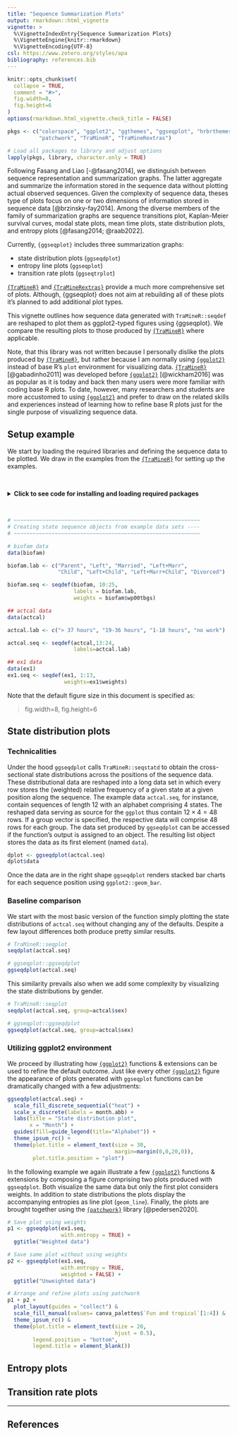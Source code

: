 ```yaml
---
title: "Sequence Summarization Plots"
output: rmarkdown::html_vignette
vignette: >
  %\VignetteIndexEntry{Sequence Summarization Plots}
  %\VignetteEngine{knitr::rmarkdown}
  %\VignetteEncoding{UTF-8}
csl: https://www.zotero.org/styles/apa
bibliography: references.bib
---
```


```r
knitr::opts_chunk$set(
  collapse = TRUE,
  comment = "#>",
  fig.width=8, 
  fig.height=6
)
options(rmarkdown.html_vignette.check_title = FALSE)

pkgs <- c("colorspace", "ggplot2", "ggthemes", "ggseqplot", "hrbrthemes", 
          "patchwork", "TraMineR", "TraMineRextras")

# Load all packages to library and adjust options
lapply(pkgs, library, character.only = TRUE)


```

Following Fasang and Liao [-@fasang2014], we distinguish between sequence representation and summarization graphs. The latter aggregate and summarize the information stored in the sequence data without plotting actual observed sequences. Given the complexity of sequence data, theses type of plots focus on one or two dimensions of information stored in sequence data [@brzinsky-fay2014]. Among the diverse members of the family of summarization graphs are sequence transitions plot, Kaplan-Meier survival curves, modal state plots, mean time plots, state distribution plots, and entropy plots [@fasang2014; @raab2022].

Currently, `{ggseqplot}` includes three summarization graphs:

-   state distribution plots (`ggseqdplot`)
-   entropy line plots (`ggseqplot`)
-   transition rate plots (`ggseqtrplot`)

[`{TraMineR}`](http://traminer.unige.ch){target="\_blank"} and [`{TraMineRextras}`](http://traminer.unige.ch){target="\_blank"} provide a much more comprehensive set of plots. Although, {ggseqplot} does not aim at rebuilding all of these plots it's planned to add additional plot types.

This vignette outlines how sequence data generated with `TraMineR::seqdef` are reshaped to plot them as ggplot2-typed figures using {ggseqplot}. We compare the resulting plots to those produced by [`{TraMineR}`](http://traminer.unige.ch){target="\_blank"} where applicable. 

Note, that this library was not written because I personally dislike the plots produced by [`{TraMineR}`](http://traminer.unige.ch){target="\_blank"}, but rather because I am normally using [`{ggplot2}`](https://ggplot2.tidyverse.org/){target="\_blank"} instead of base R's `plot` environment for visualizing data. [`{TraMineR}`](http://traminer.unige.ch){target="\_blank"} [@gabadinho2011] was developed before [`{ggplot2}`](https://ggplot2.tidyverse.org/){target="\_blank"} [@wickham2016] was as popular as it is today and back then many users were more familiar with coding base R plots. To date, however, many researchers and students are more accustomed to using [`{ggplot2}`](https://ggplot2.tidyverse.org/){target="\_blank"} and prefer to draw on the related skills and experiences instead of learning how to refine base R plots just for the single purpose of visualizing sequence data. 

## Setup example

We start by loading the required libraries and defining the sequence data to be plotted. We draw in the examples from the [`{TraMineR}`](http://traminer.unige.ch){target="\_blank"} for setting up the examples.

\  


<details><summary>**Click to see code for installing and loading required packages**</summary>

```r
# ~~~~~~~~~~~~~~~~~~~~~~~~~~~~~~~~~~~~~~~~~~~~~~~~~~~~~~~
# Load and download (if necessary) required packages ----
# ~~~~~~~~~~~~~~~~~~~~~~~~~~~~~~~~~~~~~~~~~~~~~~~~~~~~~~~


# Save package names as a vector of strings
pkgs <- c("colorspace", "ggplot2", "ggthemes", "hrbrthemes", 
          "patchwork", "TraMineR", "TraMineRextras")


# Install uninstalled packages
lapply(pkgs[!(pkgs %in% installed.packages())], 
       install.packages, repos = getOption("repos")["CRAN"])


# Load all packages to library and adjust options
lapply(pkgs, library, character.only = TRUE)

# Don't forget to load ggseqplot
library(ggseqplot)

```
</details>


\  


```r


# ~~~~~~~~~~~~~~~~~~~~~~~~~~~~~~~~~~~~~~~~~~~~~~~~~~~~~~~~~~~
# Creating state sequence objects from example data sets ----
# ~~~~~~~~~~~~~~~~~~~~~~~~~~~~~~~~~~~~~~~~~~~~~~~~~~~~~~~~~~~

# biofam data
data(biofam)

biofam.lab <- c("Parent", "Left", "Married", "Left+Marr",
                "Child", "Left+Child", "Left+Marr+Child", "Divorced")

biofam.seq <- seqdef(biofam, 10:25, 
                     labels = biofam.lab,
                     weights = biofam$wp00tbgs)

## actcal data
data(actcal)

actcal.lab <- c("> 37 hours", "19-36 hours", "1-18 hours", "no work")

actcal.seq <- seqdef(actcal,13:24,
                     labels=actcal.lab)

## ex1 data
data(ex1)
ex1.seq <- seqdef(ex1, 1:13, 
                  weights=ex1$weights)

```

Note that the default figure size in this document is specified as: 

> fig.width=8, fig.height=6


## State distribution plots

### Technicalities

Under the hood `ggseqdplot` calls `TraMineR::seqstatd` to obtain the cross-sectional state distributions across the positions of the sequence data. These distributional data are reshaped into a long data set in which every row stores the (weighted) relative frequency of a given state at a given position along the sequence. The example data `actcal.seq`, for instance,  contain sequences of length 12 with an alphabet comprising 4 states. The reshaped data serving as source for the `ggplot` thus contain $12\times4=48$ rows. If a group vector is specified, the respective data will comprise 48 rows for each group. The data set produced by `ggseqdplot` can be accessed if the function's output is assigned to an object. The resulting list object stores the data as its first element (named `data`).

```r
dplot <- ggseqdplot(actcal.seq)
dplot$data
```

Once the data are in the right shape `ggseqdplot` renders stacked bar charts for each sequence position using `ggplot2::geom_bar`.



### Baseline comparison

We start with the most basic version of the function simply plotting the state distributions of `actcal.seq` without changing any of the defaults. Despite a few layout differences both produce pretty similar results.


```r
# TraMineR::seqplot
seqdplot(actcal.seq)

# ggseqplot::ggseqdplot
ggseqdplot(actcal.seq)
```

This similarity prevails also when we add some complexity by visualizing the state distributions by gender.

```r
# TraMineR::seqplot
seqdplot(actcal.seq, group=actcal$sex)

# ggseqplot::ggseqdplot
ggseqdplot(actcal.seq, group=actcal$sex)
```

### Utilizing ggplot2 environment

We proceed by illustrating how [`{ggplot2}`](https://ggplot2.tidyverse.org/){target="\_blank"} functions & extensions can be used to refine the
default outcome. Just like every other [`{ggplot2}`](https://ggplot2.tidyverse.org/){target="\_blank"} figure the appearance of plots generated with `ggseqplot` functions can be dramatically changed with a few adjustments:

```r
ggseqdplot(actcal.seq) +
  scale_fill_discrete_sequential("heat") +
  scale_x_discrete(labels = month.abb) +
  labs(title = "State distribution plot",
       x = "Month") +
  guides(fill=guide_legend(title="Alphabet")) +
  theme_ipsum_rc() +
  theme(plot.title = element_text(size = 30, 
                                  margin=margin(0,0,20,0)),
        plot.title.position = "plot")
```

In the following example we again illustrate a few [`{ggplot2}`](https://ggplot2.tidyverse.org/){target="\_blank"} functions & extensions by composing a figure comprising two plots produced with `ggseqdplot`. Both visualize the same data but only the first plot considers weights. In addition to state distributions the plots display the accompanying entropies as line plot (`geom_line`). Finally, the plots are brought together using the [`{patchwork}`](https://patchwork.data-imaginist.com/index.html) library [@pedersen2020].


```r
# Save plot using weights
p1 <- ggseqdplot(ex1.seq, 
                 with.entropy = TRUE) + 
  ggtitle("Weighted data")

# Save same plot without using weights
p2 <- ggseqdplot(ex1.seq, 
                 with.entropy = TRUE,
                 weighted = FALSE) + 
  ggtitle("Unweighted data")

# Arrange and refine plots using patchwork
p1 + p2 + 
  plot_layout(guides = "collect") &
  scale_fill_manual(values= canva_palettes$`Fun and tropical`[1:4]) &
  theme_ipsum_rc() &
  theme(plot.title = element_text(size = 20,
                                  hjust = 0.5),
        legend.position = "bottom",
        legend.title = element_blank())
```





## Entropy plots



## Transition rate plots

---

## References
